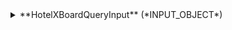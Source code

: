 
<details>
  <summary>
  **HotelXBoardQueryInput** (*INPUT_OBJECT*)  
  
  </summary>
  
    <details style={{ pointerEvents: "none" }}>
      <summary>
      **boardCodes** (*String*)  
      Indicates the board codes that you want filter.  
      </summary>
    </details>

    <details style={{ pointerEvents: "none" }}>
      <summary>
      **access**&nbsp;<span class="required"> *</span>&nbsp; (*ID*)  
      Indicates the access that you want use.  
      </summary>
    </details>
  
</details>

